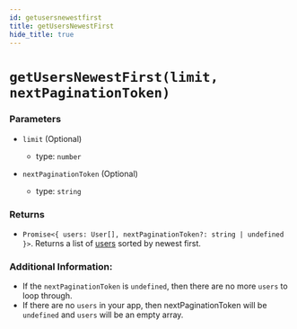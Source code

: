 ```yaml
---
id: getusersnewestfirst
title: getUsersNewestFirst
hide_title: true
---
```


# `getUsersNewestFirst(limit, nextPaginationToken)`

### Parameters
- `limit` (Optional)
  - type: `number`

- `nextPaginationToken` (Optional)
  - type: `string`


### Returns
- `Promise<{ users: User[], nextPaginationToken?: string | undefined }>`. Returns a list of [users](https://github.com/supertokens/core-driver-interface/wiki#third-party-user) sorted by newest first.


### Additional Information:
- If the `nextPaginationToken` is `undefined`, then there are no more `users` to loop through.
- If there are no `users` in your app, then nextPaginationToken will be `undefined` and `users` will be an empty array.